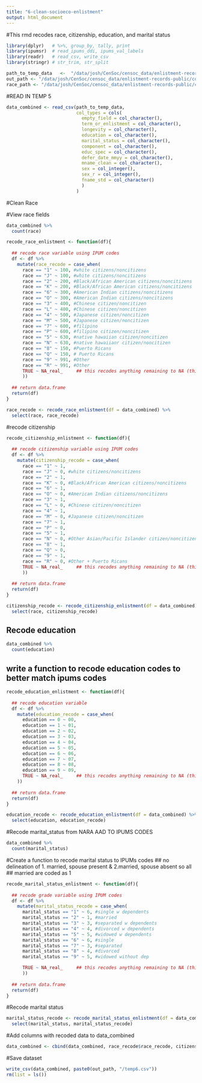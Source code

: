 ```yaml
---
title: "6-clean-socioeco-enlistment"
output: html_document
---
```


#This rmd recodes race, citizenship, education, and marital status

```r
library(dplyr)   # %>%, group_by, tally, print
library(ipumsr)  # read_ipums_ddi, ipums_val_labels
library(readr)   # read_csv, write_csv
library(stringr) # str_trim, str_split


```


```r
path_to_temp_data   <-  "/data/josh/CenSoc/censoc_data/enlistment-records-public/code/awenlistmentcode/temp5.csv"
out_path <- "/data/josh/CenSoc/censoc_data/enlistment-records-public/code/awenlistmentcode"
race_path <- "/data/josh/CenSoc/censoc_data/enlistment-records-public/code/awenlistmentcode/titlesnicknames/cl_2059.csv"
```

#READ IN TEMP 5
```r

data_combined <- read_csv(path_to_temp_data, 
                          col_types = cols(
                            empty_field = col_character(),
                            term_or_enlistment = col_character(),
                            longevity = col_character(),
                            education = col_character(),
                            marital_status = col_character(),
                            component = col_character(),
                            educ_spec = col_character(),
                            defer_date_mmyy = col_character(),
                            mname_clean = col_character(),
                            sex = col_integer(),
                            sex_r = col_integer(),
                            fname_std = col_character()
                            )
                          )
```

#Clean Race

#View race fields
```r
data_combined %>% 
  count(race) 
```

```r
recode_race_enlistment <- function(df){
  
  ## recode race variable using IPUM codes
  df <- df %>% 
    mutate(race_recode = case_when(
      race == "1" ~ 100, #white citizens/noncitizens
      race == "J" ~ 100, #white citizens/noncitizens
      race == "2" ~ 200, #Black/African American citizens/noncitizens
      race == "K" ~ 200, #Black/African American citizens/noncitizens
      race == "6" ~ 300, #American Indian citizens/noncitizens
      race == "O" ~ 300, #American Indian citizens/noncitizens
      race == "3" ~ 400, #Chinese citizen/noncitizen
      race == "L" ~ 400, #Chinese citizen/noncitizen
      race == "4" ~ 500, #Japanese citizen/noncitizen
      race == "M" ~ 500, #Japanese citizen/noncitizen
      race == "7" ~ 600, #filipino
      race == "P" ~ 600, #filipino citizen/noncitizen
      race == "5" ~ 630, #native hawaiian citizen/noncitizen
      race == "N" ~ 630, #native hawaiianr citizen/noncitizen
      race == "8" ~ 150, #Puerto Ricans
      race == "Q" ~ 150, # Puerto Ricans
      race == "9" ~ 991, #Other
      race == "R" ~ 991, #Other
      TRUE ~ NA_real_     ## this recodes anything remaining to NA (this is better than blank)
      ))
  
  ## return data.frame   
  return(df)
}
```

```r
race_recode <- recode_race_enlistment(df = data_combined) %>% 
  select(race, race_recode)
```

#recode citizenship

```r
recode_citizenship_enlistment <- function(df){
  
  ## recode citizenship variable using IPUM codes
  df <- df %>% 
    mutate(citizenship_recode = case_when(
      race == "1" ~ 1,
      race == "J" ~ 0, #white citizens/noncitizens
      race == "2" ~ 1,
      race == "K" ~ 0, #Black/African American citizens/noncitizens
      race == "6" ~ 1,
      race == "O" ~ 0, #American Indian citizens/noncitizens
      race == "3" ~ 1,
      race == "L" ~ 0, #Chinese citizen/noncitizen
      race == "4" ~ 1,
      race == "M" ~ 0, #Japanese citizen/noncitizen
      race == "7" ~ 1,
      race == "P" ~ 0,
      race == "5" ~ 1,
      race == "N" ~ 0, #Other Asian/Pacific Islander citizen/noncitizen
      race == "8" ~ 1,
      race == "Q" ~ 0,
      race == "9" ~ 1,
      race == "R" ~ 0, #Other + Puerto Ricans
      TRUE ~ NA_real_     ## this recodes anything remaining to NA (this is better than blank)
      ))
  
  ## return data.frame   
  return(df)
}
```

```r
citizenship_recode <- recode_citizenship_enlistment(df = data_combined) %>% 
  select(race, citizenship_recode)
```

## Recode education
```r
data_combined %>% 
  count(education) 
```

## write a function to recode education codes to better match ipums codes 

```r
recode_education_enlistment <- function(df){
  
  ## recode education variable
  df <- df %>% 
    mutate(education_recode = case_when(
      education == 0 ~ 00,
      education == 1 ~ 01,
      education == 2 ~ 02,
      education == 3 ~ 03,
      education == 4 ~ 04,
      education == 5 ~ 05,
      education == 6 ~ 06,
      education == 7 ~ 07,
      education == 8 ~ 08,
      education == 9 ~ 09,
      TRUE ~ NA_real_     ## this recodes anything remaining to NA (this is better than blank)
    ))
  
  ## return data.frame   
  return(df)
}
```

```r
education_recode <- recode_education_enlistment(df = data_combined) %>% 
  select(education, education_recode)
```

#Recode marital_status from NARA AAD TO IPUMS CODES
```r
data_combined %>% 
  count(marital_status) 
```
#Create a function to recode marital status to IPUMs codes
## no delineation of 1. married, spouse present & 2.married, spouse absent so all
## married are coded as 1
```r
recode_marital_status_enlistment <- function(df){
  
  ## recode grade variable using IPUM codes
  df <- df %>% 
    mutate(marital_status_recode = case_when(
      marital_status == "1" ~ 6, #single w dependents
      marital_status == "2" ~ 1, #married
      marital_status == "3" ~ 3, #separated w dependents
      marital_status == "4" ~ 4, #divorced w dependents
      marital_status == "5" ~ 5, #widowed w dependents
      marital_status == "6" ~ 6, #single
      marital_status == "7" ~ 3, #separated 
      marital_status == "8" ~ 4, #divorced 
      marital_status == "9" ~ 5, #widowed without dep

      TRUE ~ NA_real_     ## this recodes anything remaining to NA (this is better than blank)
      ))
  
  ## return data.frame   
  return(df)
}
```

#Recode marital status
```r
marital_status_recode <- recode_marital_status_enlistment(df = data_combined) %>% 
  select(marital_status, marital_status_recode)
```


#Add columns with recoded data to data_combined
```r
data_combined <- cbind(data_combined, race_recode$race_recode, citizenship_recode$citizenship_recode, education_recode$education_recode, marital_status_recode$marital_status_recode)
```

#Save dataset
```r
write_csv(data_combined, paste0(out_path, "/temp6.csv"))
rm(list = ls())
```


